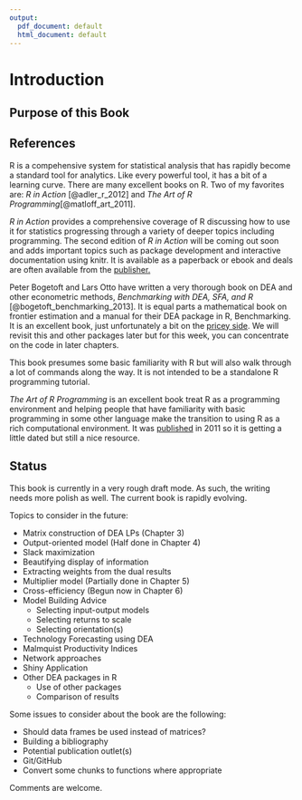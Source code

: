 ```yaml
---
output:
  pdf_document: default
  html_document: default
---
```

# Introduction

## Purpose of this Book

## References

R is a compehensive system for statistical analysis that has rapidly become a standard tool for analytics.  Like every powerful tool, it has a bit of a learning curve.  There are many excellent books on R.  Two of my favorites are:  _R in Action_ [@adler_r_2012] and _The Art of R Programming_[@matloff_art_2011].

_R in Action_ provides a comprehensive coverage of R discussing how to use it for statistics progressing through a variety of deeper topics including programming.  The second edition of _R in Action_ will be coming out soon and adds important topics such as package development and interactive documentation using knitr.  It is available as a paperback or ebook and deals are often available from the [publisher.](http://www.manning.com/kabacoff2/)     

Peter Bogetoft and Lars Otto have written a very thorough book on DEA and other econometric methods, _Benchmarking with DEA, SFA, and R_ [@bogetoft_benchmarking_2013].  It is equal parts a mathematical book on frontier estimation and a manual for their DEA package in R, Benchmarking.  It is an excellent book, just unfortunately a bit on the [pricey side](http://www.amazon.com/Benchmarking-International-Operations-Research-Management/dp/1441979603/ref=sr_1_fkmr1_1?ie=UTF8&qid=1396922272&sr=8-1-fkmr1&keywords=bogetoft+otto+benchmarking).  We will revisit this and other packages later but for this week, you can concentrate on the code in later chapters.

This book  presumes some basic familiarity with R but will also walk through a lot of commands along the way.  It is not intended to be a standalone R programming tutorial.  

_The Art of R Programming_ is an excellent book treat R as a programming environment and helping people that have familiarity with basic programming in some other language make the transition to using R as a rich computational environment.  It was [published](http://shop.oreilly.com/product/9781593273842.do) in 2011 so it is getting a little dated but still a nice resource.  

## Status

This book is currently in a very rough draft mode.  As such, the writing needs more polish as well.  The current book is rapidly evolving.  

Topics to consider in the future:

* Matrix construction of DEA LPs (Chapter 3)
* Output-oriented model (Half done in Chapter 4)
* Slack maximization
* Beautifying display of information
* Extracting weights from the dual results
* Multiplier model (Partially done in Chapter 5)
* Cross-efficiency (Begun now in Chapter 6)
* Model Building Advice
   + Selecting input-output models
   + Selecting returns to scale
   + Selecting orientation(s)
* Technology Forecasting using DEA
* Malmquist Productivity Indices
* Network approaches
* Shiny Application
* Other DEA packages in R
    + Use of other packages
    + Comparison of results

Some issues to consider about the book are the following:

* Should data frames be used instead of matrices?
* Building a bibliography
* Potential publication outlet(s)
* Git/GitHub
* Convert some chunks to functions where appropriate

Comments are welcome.

